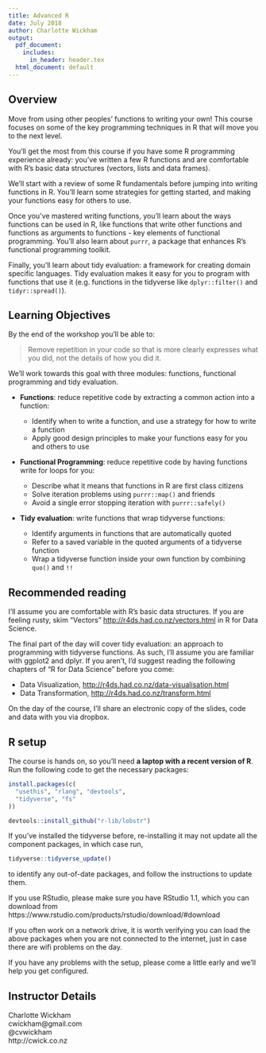 ```yaml
---
title: Advanced R
date: July 2018
author: Charlotte Wickham
output:
  pdf_document: 
    includes:
      in_header: header.tex
  html_document: default
---
```


## Overview

Move from using other peoples' functions to writing your own! This course focuses on some of the key programming techniques in R that will move you to the next level.

You'll get the most from this course if you have some R programming experience already: you've written a few R functions and are comfortable with R's basic data structures (vectors, lists and data frames).

We'll start with a review of some R fundamentals before jumping into writing functions in R.  You'll learn some strategies for getting started, and making your functions easy for others to use.

Once you've mastered writing functions, you'll learn about the ways functions can be used in R, like functions that write other functions and functions as arguments to functions - key elements of functional programming.  You'll also learn about `purrr`, a package that enhances R's functional programming toolkit.

Finally, you'll learn about tidy evaluation: a framework for creating domain specific languages.  Tidy evaluation makes it easy for you to program with functions that use it (e.g. functions in the tidyverse like `dplyr::filter()` and `tidyr::spread()`).

## Learning Objectives

By the end of the workshop you'll be able to:

> Remove repetition in your code so that is more clearly expresses what you did, not the details of how you did it.

We'll work towards this goal with three modules: functions, functional programming and tidy evaluation.  

* **Functions**: reduce repetitive code by extracting a common action into a function:
    
    * Identify when to write a function, and use a strategy for how to write a function
    * Apply good design principles to make your functions easy for you and others to use

* **Functional Programming**: reduce repetitive code by having functions write for loops for you:

    * Describe what it means that functions in R are first class citizens
    * Solve iteration problems using `purrr::map()` and friends
    * Avoid a single error stopping iteration with `purrr::safely()`

* **Tidy evaluation**: write functions that wrap tidyverse functions:

    * Identify arguments in functions that are automatically quoted
    * Refer to a saved variable in the quoted arguments of a tidyverse function
    * Wrap a tidyverse function inside your own function by combining `quo()` and `!!`

## Recommended reading

I'll assume you are comfortable with R's basic data structures.  If you are feeling rusty, skim "Vectors" <http://r4ds.had.co.nz/vectors.html> in R for Data Science. 

The final part of the day will cover tidy evaluation: an approach to programming with tidyverse functions.  As such, I'll assume you are familiar with ggplot2 and dplyr.  If you aren't, I'd suggest reading the following chapters of "R for Data Science" before you come:

* Data Visualization, <http://r4ds.had.co.nz/data-visualisation.html>
* Data Transformation, <http://r4ds.had.co.nz/transform.html>

On the day of the course, I'll share an electronic copy of the slides, code and data with you via dropbox.

## R setup

The course is hands on, so you'll need **a laptop with a recent version of R**. Run the following code to get the necessary packages:

```r
install.packages(c(
  "usethis", "rlang", "devtools",
  "tidyverse", "fs"
))

devtools::install_github("r-lib/lobstr")
```

If you've installed the tidyverse before, re-installing it may not update all the component packages, in which case run,
```r
tidyverse::tidyverse_update()
```
to identify any out-of-date packages, and follow the instructions to update them.


If you use RStudio, please make sure you have RStudio 1.1, which you can download from https://www.rstudio.com/products/rstudio/download/#download

If you often work on a network drive, it is worth verifying you can load the above packages when you are not connected to the internet, just in case there are wifi problems on the day.

If you have any problems with the setup, please come a little early and we'll help you get configured.     

## Instructor Details

Charlotte Wickham  
cwickham@gmail.com  
@cvwickham  
http://cwick.co.nz